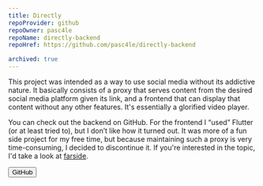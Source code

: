 ```yaml
---
title: Directly
repoProvider: github
repoOwner: pasc4le
repoName: directly-backend
repoHref: https://github.com/pasc4le/directly-backend

archived: true
---
```



This project was intended as a way to use social media without its addictive nature. It basically consists of a proxy that serves content from the desired social media platform given its link, and a frontend that can display that content without any other features. It's essentially a glorified video player.

You can check out the backend on GitHub. For the frontend I “used” Flutter (or at least tried to), but I don’t like how it turned out. It was more of a fun side project for my free time, but because maintaining such a proxy is very time-consuming, I decided to discontinue it. If you're interested in the topic, I'd take a look at [farside](https://farside.link/).

<Button type="primary" href="https://github.com/pasc4le/directly-backend">
  GitHub
  <Icon name="mdi:github" />
</Button>
